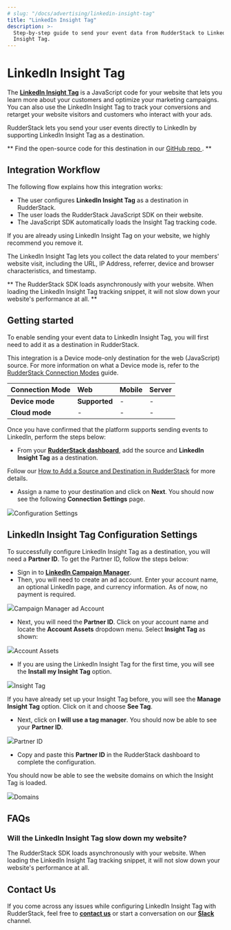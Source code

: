 ```yaml
---
# slug: "/docs/advertising/linkedin-insight-tag"
title: "LinkedIn Insight Tag"
description: >-
  Step-by-step guide to send your event data from RudderStack to LinkedIn
  Insight Tag.
---
```


# LinkedIn Insight Tag

The [**LinkedIn Insight Tag**](https://business.linkedin.com/marketing-solutions/insight-tag) is a JavaScript code for your website that lets you learn more about your customers and optimize your marketing campaigns. You can also use the LinkedIn Insight Tag to track your conversions and retarget your website visitors and customers who interact with your ads.

RudderStack lets you send your user events directly to LinkedIn by supporting LinkedIn Insight Tag as a destination.

<div class="successBlock">

  **
    Find the open-source code for this destination in our
    <a href="https://github.com/rudderlabs/rudder-sdk-js/tree/production/integrations">
      GitHub repo
    </a>
    .
  **
</div>

## Integration Workflow

The following flow explains how this integration works:

- The user configures **LinkedIn Insight Tag** as a destination in RudderStack.
- The user loads the RudderStack JavaScript SDK on their website.
- The JavaScript SDK automatically loads the Insight Tag tracking code.

<div class="warningBlock">

If you are already using LinkedIn Insight Tag on your website, we highly recommend you remove it.

</div>

<div class="infoBlock">

The LinkedIn Insight Tag lets you collect the data related to your members' website visit, including the URL, IP Address, referrer, device and browser characteristics, and timestamp.

</div>

<div class="successBlock">

  **
    The RudderStack SDK loads asynchronously with your website. When loading the
    LinkedIn Insight Tag tracking snippet, it will not slow down your website's
    performance at all.
  **
</div>

## Getting started

To enable sending your event data to LinkedIn Insight Tag, you will first need to add it as a destination in RudderStack.

<div class="warningBlock">

This integration is a Device mode-only destination for the web (JavaScript) source. For more information on what a Device mode is, refer to the <a href="../../connections/rudderstack-connection-modes">RudderStack Connection Modes</a> guide.

</div>

| **Connection Mode** | **Web**       | **Mobile** | **Server** |
| :------------------ | :------------ | :--------- | :--------- |
| **Device mode**     | **Supported** | -          | -          |
| **Cloud mode**      | -             | -          | -          |

Once you have confirmed that the platform supports sending events to LinkedIn, perform the steps below:

- From your [**RudderStack dashboard**](https://app.rudderstack.com/), add the source and **LinkedIn Insight Tag** as a destination.

<div class="infoBlock">

Follow our <a href="../../connections/adding-source-and-destination-rudderstack">How to Add a Source and Destination in RudderStack</a> for more details.

</div>

- Assign a name to your destination and click on **Next**. You should now see the following **Connection Settings** page.

<img src="https://user-images.githubusercontent.com/59817155/123381912-f36d8980-d5ae-11eb-9f4c-cb75fb42ba47.png" /><span class="imageTitle">Configuration Settings</span>

## LinkedIn Insight Tag Configuration Settings

To successfully configure LinkedIn Insight Tag as a destination, you will need a **Partner ID**. To get the Partner ID, follow the steps below:

- Sign in to [**LinkedIn Campaign Manager**](https://www.linkedin.com/campaignmanager/login).
- Then, you will need to create an ad account. Enter your account name, an optional LinkedIn page, and currency information. As of now, no payment is required.

<img src="https://user-images.githubusercontent.com/59817155/123381910-f23c5c80-d5ae-11eb-843c-5b1a0e4dedd2.png" /><span class="imageTitle">Campaign Manager ad Account</span>

- Next, you will need the **Partner ID**. Click on your account name and locate the **Account Assets** dropdown menu. Select **Insight Tag** as shown:

<img src="https://user-images.githubusercontent.com/59817155/123381898-f0729900-d5ae-11eb-9cfa-f5063eeebb81.png" /><span class="imageTitle">Account Assets</span>

- If you are using the LinkedIn Insight Tag for the first time, you will see the **Install my Insight Tag** option.

<img src="https://user-images.githubusercontent.com/59817155/123381916-f4062000-d5ae-11eb-945a-960e2dce869e.png" /><span class="imageTitle">Insight Tag</span>

<div class="infoBlock">

If you have already set up your Insight Tag before, you will see the **Manage Insight Tag** option. Click on it and choose **See Tag**.

</div>

- Next, click on **I will use a tag manager**. You should now be able to see your **Partner ID**.

<img src="https://user-images.githubusercontent.com/59817155/123381921-f49eb680-d5ae-11eb-9135-48b3e6f7aac7.png" /><span class="imageTitle">Partner ID</span>

- Copy and paste this **Partner ID** in the RudderStack dashboard to complete the configuration.

You should now be able to see the website domains on which the Insight Tag is loaded.

<img src="https://user-images.githubusercontent.com/59817155/123381914-f36d8980-d5ae-11eb-91a1-31f90e7e3557.png" /><span class="imageTitle">Domains</span>

## FAQs

### Will the LinkedIn Insight Tag slow down my website?

The RudderStack SDK loads asynchronously with your website. When loading the LinkedIn Insight Tag tracking snippet, it will not slow down your website's performance at all.

## Contact Us

If you come across any issues while configuring LinkedIn Insight Tag with RudderStack, feel free to [**contact us**](mailto:docs@rudderstack.com) or start a conversation on our [**Slack**](https://rudderstack.com/join-rudderstack-slack-community) channel.
